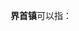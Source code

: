 '''界首镇'''可以指：
{{PRC admin/disambig|32/10/84/112/000|43/02/24/101/000|45/03/25/102/000}}
{{disambig|cat=三字中国镇名消歧义}}